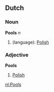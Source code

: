 == Dutch ==
=== Noun ===
'''Pools''' ''n''

# (language): [[Polish]]

=== Adjective ===
'''Pools'''

# [[Polish]]

[[nl:Pools]]